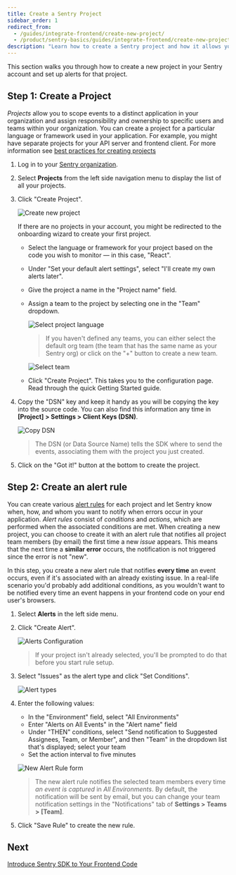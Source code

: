 ```yaml
---
title: Create a Sentry Project
sidebar_order: 1
redirect_from:
  - /guides/integrate-frontend/create-new-project/
  - /product/sentry-basics/guides/integrate-frontend/create-new-project/
description: "Learn how to create a Sentry project and how it allows you to scope events to a distinct application in your organization and assign responsibility and ownership to specific users and teams within your organization."
---
```


This section walks you through how to create a new project in your Sentry account and set up alerts for that project.

## Step 1: Create a Project

_Projects_ allow you to scope events to a distinct application in your organization and assign responsibility and ownership to specific users and teams within your organization. You can create a project for a particular language or framework used in your application. For example, you might have separate projects for your API server and frontend client. For more information see [best practices for creating projects](/product/accounts/getting-started/#4-create-projects)

1. Log in to your [Sentry organization](https://sentry.io).

1. Select **Projects** from the left side navigation menu to display the list of all your projects.

1. Click "Create Project".

   ![Create new project](create-new-project-01.png)

   If there are no projects in your account, you might be redirected to the onboarding wizard to create your first project.

   - Select the language or framework for your project based on the code you wish to monitor — in this case, "React".

   - Under "Set your default alert settings", select "I'll create my own alerts later".

   - Give the project a name in the "Project name" field.

   - Assign a team to the project by selecting one in the "Team" dropdown.

     ![Select project language](create-new-project-02.png)

     > If you haven't defined any teams, you can either select the default org team (the team that has the same name as your Sentry org) or click on the "+" button to create a new team.

     ![Select team](create-new-project-03.png)

   - Click "Create Project". This takes you to the configuration page. Read through the quick Getting Started guide.

1. Copy the "DSN" key and keep it handy as you will be copying the key into the source code. You can also find this information any time in **[Project] > Settings > Client Keys (DSN)**.

   ![Copy DSN](create-new-project-04.png)

   > The DSN (or Data Source Name) tells the SDK where to send the events, associating them with the project you just created.

1. Click on the "Got it!" button at the bottom to create the project.

## Step 2: Create an alert rule

You can create various [alert rules](/product/alerts-notifications/alerts/) for each project and let Sentry know when, how, and whom you want to notify when errors occur in your application. _Alert rules_ consist of _conditions_ and _actions_, which are performed when the associated conditions are met. When creating a new project, you can choose to create it with an alert rule that notifies all project team members (by email) the first time a new _issue_ appears. This means that the next time a **similar error** occurs, the notification is not triggered since the error is not "new".

In this step, you create a new alert rule that notifies **every time** an event occurs, even if it's associated with an already existing issue. In a real-life scenario you'd probably add additional conditions, as you wouldn't want to be notified every time an event happens in your frontend code on your end user's browsers.

1. Select **Alerts** in the left side menu.

1. Click "Create Alert".

   ![Alerts Configuration](generate-first-error-08.png)

   > If your project isn't already selected, you'll be prompted to do that before you start rule setup.

1. Select "Issues" as the alert type and click "Set Conditions".

   ![Alert types](generate-first-error-10.png)

1. Enter the following values:

   - In the "Environment" field, select "All Environments"
   - Enter "Alerts on All Events" in the "Alert name" field
   - Under "THEN" conditions, select "Send notification to Suggested Assignees, Team, or Member", and then "Team" in the dropdown list that's displayed; select your team
   - Set the action interval to five minutes

   ![New Alert Rule form](generate-first-error-09.png)

   > The new alert rule notifies the selected team members every time _an event is captured_ in _All Environments_. By default, the notification will be sent by email, but you can change your team notification settings in the "Notifications" tab of **Settings > Teams > [Team]**.

1. Click "Save Rule" to create the new rule.

## Next

[Introduce Sentry SDK to Your Frontend Code](/product/sentry-basics/integrate-frontend/initialize-sentry-sdk/)
